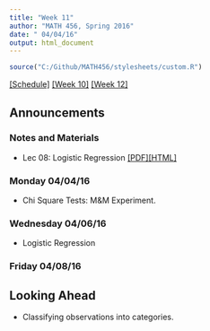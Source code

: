 ```yaml
---
title: "Week 11"
author: "MATH 456, Spring 2016"
date: " 04/04/16"
output: html_document
---
```

```r
source("C:/Github/MATH456/stylesheets/custom.R")
```
[[Schedule]](Schedule.html) [[Week 10]](wk10.html) [[Week 12]](wk12.html)

## Announcements

### Notes and Materials
* Lec 08: Logistic Regression [[PDF]](notes/lec08_LogisticRegression.pdf)[[HTML]](notes/lec08_LogisticRegression.html)


### Monday 04/04/16
* Chi Square Tests: M&M Experiment.



### Wednesday 04/06/16
* Logistic Regression


### Friday 04/08/16



## Looking Ahead
* Classifying observations into categories. 


